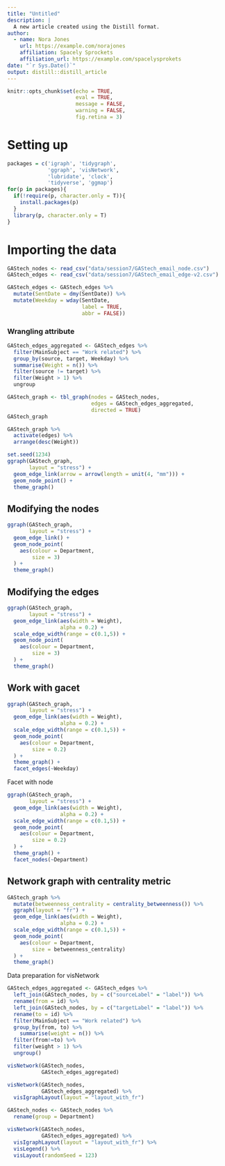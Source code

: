 ```yaml
---
title: "Untitled"
description: |
  A new article created using the Distill format.
author:
  - name: Nora Jones 
    url: https://example.com/norajones
    affiliation: Spacely Sprockets
    affiliation_url: https://example.com/spacelysprokets
date: "`r Sys.Date()`"
output: distill::distill_article
---
```


```r
knitr::opts_chunk$set(echo = TRUE,
                      eval = TRUE,
                      message = FALSE,
                      warning = FALSE,
                      fig.retina = 3)
```


# Setting up

```r
packages = c('igraph', 'tidygraph', 
             'ggraph', 'visNetwork', 
             'lubridate', 'clock',
             'tidyverse', 'ggmap')
for(p in packages){
  if(!require(p, character.only = T)){
    install.packages(p)
  }
  library(p, character.only = T)
}
```

# Importing the data

```r
GAStech_nodes <- read_csv("data/session7/GAStech_email_node.csv")
GAStech_edges <- read_csv("data/session7/GAStech_email_edge-v2.csv")
```


```r
GAStech_edges <- GAStech_edges %>% 
  mutate(SentDate = dmy(SentDate)) %>% 
  mutate(Weekday = wday(SentDate,
                        label = TRUE,
                        abbr = FALSE))
```


### Wrangling attribute

```r
GAStech_edges_aggregated <- GAStech_edges %>% 
  filter(MainSubject == "Work related") %>% 
  group_by(source, target, Weekday) %>% 
  summarise(Weight = n()) %>% 
  filter(source != target) %>% 
  filter(Weight > 1) %>% 
  ungroup
```

```r
GAStech_graph <- tbl_graph(nodes = GAStech_nodes,
                           edges = GAStech_edges_aggregated,
                           directed = TRUE)
GAStech_graph
```

```r
GAStech_graph %>%
  activate(edges) %>%
  arrange(desc(Weight))
```

```r
set.seed(1234)
ggraph(GAStech_graph,
       layout = "stress") + 
  geom_edge_link(arrow = arrow(length = unit(4, "mm"))) +
  geom_node_point() +
  theme_graph()
```

## Modifying the nodes

```r
ggraph(GAStech_graph,
       layout = "stress") + 
  geom_edge_link() +
  geom_node_point(
    aes(colour = Department,
        size = 3)
  ) +
  theme_graph()
```

## Modifying the edges

```r
ggraph(GAStech_graph,
       layout = "stress") + 
  geom_edge_link(aes(width = Weight),
                 alpha = 0.2) +
  scale_edge_width(range = c(0.1,5)) +
  geom_node_point(
    aes(colour = Department,
        size = 3)
  ) +
  theme_graph()
```

## Work with gacet

```r
ggraph(GAStech_graph,
       layout = "stress") + 
  geom_edge_link(aes(width = Weight),
                 alpha = 0.2) +
  scale_edge_width(range = c(0.1,5)) +
  geom_node_point(
    aes(colour = Department,
        size = 0.2)
  ) +
  theme_graph() +
  facet_edges(~Weekday)
```


Facet with node

```r
ggraph(GAStech_graph,
       layout = "stress") + 
  geom_edge_link(aes(width = Weight),
                 alpha = 0.2) +
  scale_edge_width(range = c(0.1,5)) +
  geom_node_point(
    aes(colour = Department,
        size = 0.2)
  ) +
  theme_graph() +
  facet_nodes(~Department)
```

## Network graph with centrality metric

```r
GAStech_graph %>% 
  mutate(betweenness_centrality = centrality_betweenness()) %>% 
  ggraph(layout = "fr") + 
  geom_edge_link(aes(width = Weight),
                 alpha = 0.2) +
  scale_edge_width(range = c(0.1,5)) +
  geom_node_point(
    aes(colour = Department,
        size = betweenness_centrality)
  ) +
  theme_graph()
```


Data preparation for visNetwork

```r
GAStech_edges_aggregated <- GAStech_edges %>%
  left_join(GAStech_nodes, by = c("sourceLabel" = "label")) %>%
  rename(from = id) %>%
  left_join(GAStech_nodes, by = c("targetLabel" = "label")) %>%
  rename(to = id) %>%
  filter(MainSubject == "Work related") %>%
  group_by(from, to) %>%
    summarise(weight = n()) %>%
  filter(from!=to) %>%
  filter(weight > 1) %>%
  ungroup()
```

```r
visNetwork(GAStech_nodes,
           GAStech_edges_aggregated)
```


```r
visNetwork(GAStech_nodes,
           GAStech_edges_aggregated) %>% 
  visIgraphLayout(layout = "layout_with_fr")
```

```r
GAStech_nodes <- GAStech_nodes %>% 
  rename(group = Department)
```


```r
visNetwork(GAStech_nodes,
           GAStech_edges_aggregated) %>% 
  visIgraphLayout(layout = "layout_with_fr") %>% 
  visLegend() %>% 
  visLayout(randomSeed = 123)
```


